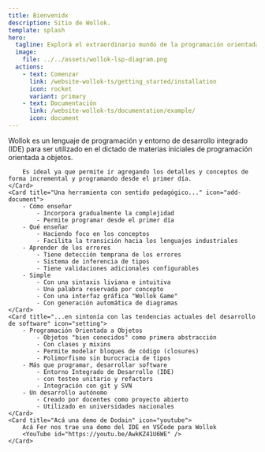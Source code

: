 ```yaml
---
title: Bienvenidx
description: Sitio de Wollok.
template: splash
hero:
  tagline: Explorá el extraordinario mundo de la programación orientada a objetos con Wollok
  image:
    file: ../../assets/wollok-lsp-diagram.png
  actions:
    - text: Comenzar
      link: /website-wollok-ts/getting_started/installation
      icon: rocket
      variant: primary
    - text: Documentación
      link: /website-wollok-ts/documentation/example/
      icon: document
---
```



<CardGrid stagger>
	<Card title="¿Qué es Wollok?" icon="pencil">
		Wollok es un lenguaje de programación y entorno de desarrollo integrado (IDE) para ser utilizado en el dictado de materias iniciales de programación orientada a objetos. 
		
		Es ideal ya que permite ir agregando los detalles y conceptos de forma incremental y programando desde el primer día.
	</Card>
	<Card title="Una herramienta con sentido pedagógico..." icon="add-document">
		- Cómo enseñar
			- Incorpora gradualmente la complejidad
			- Permite programar desde el primer día
		- Qué enseñar
			- Haciendo foco en los conceptos
			- Facilita la transición hacia los lenguajes industriales
		- Aprender de los errores
			- Tiene detección temprana de los errores
			- Sistema de inferencia de tipos
			- Tiene validaciones adicionales configurables
		- Simple
			- Con una sintaxis liviana e intuitiva
			- Una palabra reservada por concepto
			- Con una interfaz gráfica "Wollok Game"
			- Con generación automática de diagramas
	</Card>
	<Card title="...en sintonía con las tendencias actuales del desarrollo de software" icon="setting">
		- Programación Orientada a Objetos
			- Objetos "bien conocidos" como primera abstracción
			- Con clases y mixins
			- Permite modelar bloques de código (closures)
			- Polimorfismo sin burocracia de tipos
		- Más que programar, desarrollar software
			- Entorno Integrado de Desarrollo (IDE)
			- con testeo unitario y refactors
			- Integración con git y SVN
		- Un desarrollo autónomo
			- Creado por docentes como proyecto abierto
			- Utilizado en universidades nacionales
	</Card>
	<Card title="Acá una demo de Dodain" icon="youtube">
		Acá Fer nos trae una demo del IDE en VSCode para Wollok
		<YouTube id="https://youtu.be/AwkKZ41U6WE" />
	</Card>
</CardGrid>
